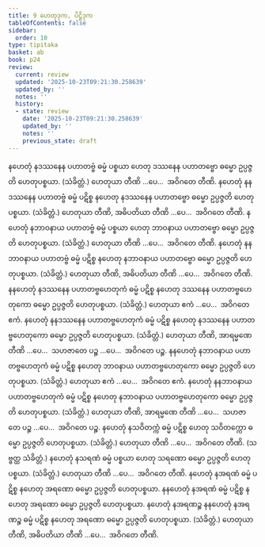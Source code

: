 ```yaml
---
title: 9 ဟေတုဒုက, ပိဋ္ဌိဒုက
tableOfContents: false
sidebar:
  order: 10
type: tipitaka
basket: ab
book: p24
review:
  current: review
  updated: '2025-10-23T09:21:30.258639'
  updated_by: ''
  notes: ''
  history:
  - state: review
    date: '2025-10-23T09:21:30.258639'
    updated_by: ''
    notes: ''
    previous_state: draft
---
```



<ReviewStatus review={frontmatter.review} showDetails={true} />

<HypothesisAnnotation frontmatter={frontmatter} />

<DynamicBreadcrumb />

<Division number="42" book="p24" e="ch" v="40" p="432">

<Paragraph number="92" book="p24">
နဟေတုံ နဒဿနေန ပဟာတဗ္ဗံ ဓမ္မံ ပစ္စယာ ဟေတု ဒဿနေန ပဟာတဗ္ဗော ဓမ္မော ဥပ္ပဇ္ဇတိ ဟေတုပစ္စယာ. (သံခိတ္တံ.) ဟေတုယာ တီဏိ …ပေ…  အဝိဂတေ တီဏိ.
</Paragraph>

<Paragraph number="93" book="p24">
နဟေတုံ နနဒဿနေန ပဟာတဗ္ဗံ ဓမ္မံ ပဋိစ္စ နဟေတု နဒဿနေန ပဟာတဗ္ဗော ဓမ္မော ဥပ္ပဇ္ဇတိ ဟေတုပစ္စယာ. (သံခိတ္တံ.) ဟေတုယာ တီဏိ, အဓိပတိယာ တီဏိ …ပေ…  အဝိဂတေ တီဏိ.
</Paragraph>

</Division>
<Division number="43" book="p24" e="ch" v="40" p="432">

<Paragraph number="94" book="p24">
နဟေတုံ နဘာဝနာယ ပဟာတဗ္ဗံ ဓမ္မံ ပစ္စယာ ဟေတု ဘာဝနာယ ပဟာတဗ္ဗော ဓမ္မော ဥပ္ပဇ္ဇတိ ဟေတုပစ္စယာ. (သံခိတ္တံ.) ဟေတုယာ တီဏိ …ပေ…  အဝိဂတေ တီဏိ.
</Paragraph>

<Paragraph number="95" book="p24">
နဟေတုံ နနဘာဝနာယ ပဟာတဗ္ဗံ ဓမ္မံ ပဋိစ္စ နဟေတု နဘာဝနာယ ပဟာတဗ္ဗော ဓမ္မော ဥပ္ပဇ္ဇတိ ဟေတုပစ္စယာ. (သံခိတ္တံ.) ဟေတုယာ တီဏိ, အဓိပတိယာ တီဏိ …ပေ…  အဝိဂတေ တီဏိ.
</Paragraph>

</Division>
<Division number="44" book="p24" e="ch" v="40" p="432">

<Paragraph number="96" book="p24">
နနဟေတုံ နဒဿနေန ပဟာတဗ္ဗဟေတုကံ ဓမ္မံ ပဋိစ္စ နဟေတု ဒဿနေန ပဟာတဗ္ဗဟေတုကော ဓမ္မော ဥပ္ပဇ္ဇတိ ဟေတုပစ္စယာ. (သံခိတ္တံ.) ဟေတုယာ ဧကံ …ပေ…  အဝိဂတေ ဧကံ.
</Paragraph>

<Paragraph number="97" book="p24">
နဟေတုံ နနဒဿနေန ပဟာတဗ္ဗဟေတုကံ ဓမ္မံ ပဋိစ္စ နဟေတု နဒဿနေန ပဟာတဗ္ဗဟေတုကော ဓမ္မော ဥပ္ပဇ္ဇတိ ဟေတုပစ္စယာ. (သံခိတ္တံ.) ဟေတုယာ တီဏိ, အာရမ္မဏေ တီဏိ …ပေ…  သဟဇာတေ ပဉ္စ …ပေ…  အဝိဂတေ ပဉ္စ.
</Paragraph>

</Division>
<Division number="45" book="p24" e="ch" v="40" p="433">

<Paragraph number="98" book="p24">
နနဟေတုံ နဘာဝနာယ ပဟာတဗ္ဗဟေတုကံ ဓမ္မံ ပဋိစ္စ နဟေတု ဘာဝနာယ ပဟာတဗ္ဗဟေတုကော ဓမ္မော ဥပ္ပဇ္ဇတိ ဟေတုပစ္စယာ. (သံခိတ္တံ.) ဟေတုယာ ဧကံ …ပေ…  အဝိဂတေ ဧကံ.
</Paragraph>

<Paragraph number="99" book="p24">
နဟေတုံ နနဘာဝနာယ ပဟာတဗ္ဗဟေတုကံ ဓမ္မံ ပဋိစ္စ နဟေတု နဘာဝနာယ ပဟာတဗ္ဗဟေတုကော ဓမ္မော ဥပ္ပဇ္ဇတိ ဟေတုပစ္စယာ. (သံခိတ္တံ.) ဟေတုယာ တီဏိ, အာရမ္မဏေ တီဏိ …ပေ…  သဟဇာတေ ပဉ္စ …ပေ…  အဝိဂတေ ပဉ္စ.
</Paragraph>

</Division>
<Division number="46" book="p24" e="ch" v="40" p="433">

<Paragraph number="100" book="p24">
နဟေတုံ နသဝိတက္ကံ ဓမ္မံ ပဋိစ္စ ဟေတု သဝိတက္ကော ဓမ္မော ဥပ္ပဇ္ဇတိ ဟေတုပစ္စယာ. (သံခိတ္တံ.)
</Paragraph>

<Paragraph number="101" book="p24">
ဟေတုယာ တီဏိ …ပေ…  အဝိဂတေ တီဏိ. (သဗ္ဗတ္ထ သံခိတ္တံ.)
</Paragraph>

</Division>
<Division number="47" book="p24" e="ch" v="40" p="433">

<Paragraph number="102" book="p24">
နဟေတုံ နသရဏံ ဓမ္မံ ပစ္စယာ ဟေတု သရဏော ဓမ္မော ဥပ္ပဇ္ဇတိ ဟေတုပစ္စယာ. (သံခိတ္တံ.) ဟေတုယာ တီဏိ …ပေ…  အဝိဂတေ တီဏိ.
</Paragraph>

<Paragraph number="103" book="p24">
နဟေတုံ နအရဏံ ဓမ္မံ ပဋိစ္စ နဟေတု အရဏော ဓမ္မော ဥပ္ပဇ္ဇတိ ဟေတုပစ္စယာ. နနဟေတုံ နအရဏံ ဓမ္မံ ပဋိစ္စ နဟေတု အရဏော ဓမ္မော ဥပ္ပဇ္ဇတိ ဟေတုပစ္စယာ. နဟေတုံ နအရဏဉ္စ နနဟေတုံ နအရဏဉ္စ ဓမ္မံ ပဋိစ္စ နဟေတု အရဏော ဓမ္မော ဥပ္ပဇ္ဇတိ ဟေတုပစ္စယာ. (သံခိတ္တံ.) ဟေတုယာ တီဏိ, အဓိပတိယာ တီဏိ …ပေ…  အဝိဂတေ တီဏိ.
</Paragraph>
</Division>